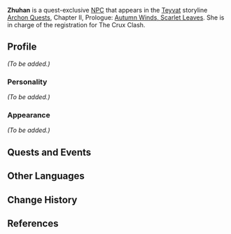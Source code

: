 {{Meta
<!-- Remove this template after adding the missing info -->
|missing_NPC_profile  = yes
}}
{{Character Infobox
|type             = Quest NPC
|image            = NPC Zhuhan.png
|region           = Liyue
|affiliation      = The Crux
|voiceEN          = [https://www.maureenprice.com/ Maureen Price]<ref>Twitter: [https://twitter.com/MaureenAPrice/status/1410287876043018241 EN VA Self Announcement]</ref>
}}
'''Zhuhan''' {{Lang|zh=珠函|zh_rm=Zhūhán}} is a quest-exclusive [[NPC]] that appears in the [[Teyvat]] storyline [[Archon Quests]], Chapter II, Prologue: [[Autumn Winds, Scarlet Leaves]]. She is in charge of the registration for The Crux Clash.
<!--
==Location==
<gallery>
NPC Location Chai Yi, Jinyou, Liang, Little De, Rongjiang, Uncle Yun, Xinxiu & Zhuhan.png|Zhuhan's location
NPC Location Zhuhan Context.png|Additional context
</gallery>
-->
==Profile==
<!-- detailed story/lore information goes here -->
''(To be added.)''

===Personality===
''(To be added.)''

===Appearance===
''(To be added.)''

==Quests and Events==
{{Quests and Events}}

==Other Languages==
{{Other Languages
|default_hidden = 1
|en      = Zhuhan
|zhs     = 珠函
|zhs_rm  = Zhūhán
|zht     = 珠函
|zht_rm  = Zhūhán
|ja      = 珠函
|ja_rm   = Shukan{{Assumed}}
|ko      = 주함
|ko_rm   = Juham
|es      = Zhuhan
|fr      = Zhuhan
|ru      = Чжу Хань
|th      = Zhuhan
|vi      = Zhuhan
|de      = Zhuhan
|id      = Zhuhan
|pt      = Zhuhan
|tr      = Zhuhan
|it      = Zhuhan
}}

==Change History==
{{Change History|1.6}}

==References==
{{Reflist}}